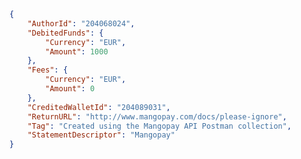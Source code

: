 ```json REST  
{
    "AuthorId": "204068024",
    "DebitedFunds": {
        "Currency": "EUR",
        "Amount": 1000
    },
    "Fees": {
        "Currency": "EUR",
        "Amount": 0
    },
    "CreditedWalletId": "204089031",
    "ReturnURL": "http://www.mangopay.com/docs/please-ignore",
    "Tag": "Created using the Mangopay API Postman collection",
    "StatementDescriptor": "Mangopay"
}  
```